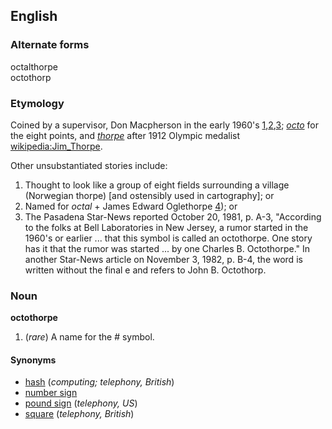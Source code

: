 ==English==

===Alternate forms===
octalthorpe<br>
octothorp

===Etymology===
Coined by a supervisor, Don Macpherson in the early 1960's [http://www.sigtel.com/tel_tech_octothorpe.html],[http://www.word-detective.com/072999.html#octothorpe],[http://www.quinion.com/words/weirdwords/ww-oct1.htm]; ''[[octo]]'' for the eight points, and ''[[thorpe]]'' after 1912 Olympic medalist [[wikipedia:Jim_Thorpe]].

Other unsubstantiated stories include:
#Thought to look like a group of eight fields surrounding a village (Norwegian thorpe) [and ostensibly used in cartography]; or
#Named for ''octal'' + James Edward Oglethorpe [http://www.bartleby.com/61/88/O0028850.html]); or
#The Pasadena Star-News reported October 20, 1981, p. A-3, "According to the folks at Bell Laboratories in New Jersey, a rumor started in the 1960's or earlier ... that this symbol is called an octothorpe. One story has it that the rumor was started ... by one Charles B. Octothorpe." In another Star-News article on November 3, 1982, p. B-4, the word is written without the final e and refers to John B. Octothorp.

===Noun===
'''octothorpe'''

#(''rare'') A name for the # symbol.

====Synonyms====
*[[hash]]  (''computing; telephony, British'')
*[[wikipedia:Number_sign|number sign]]
*[[pound sign]] (''telephony, US'')
*[[square]] (''telephony, British'')
<!-- Note the sharp sign in music is a different symbol. -->